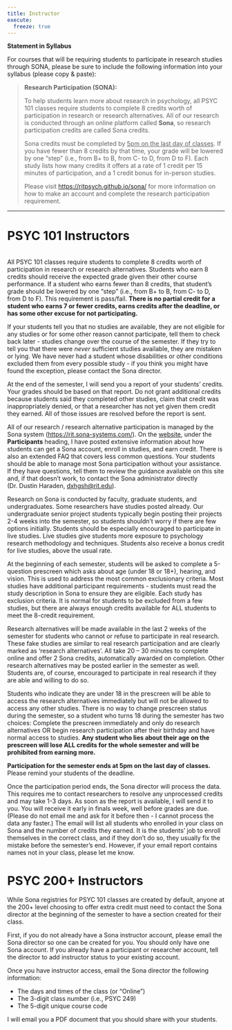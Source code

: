 ```yaml
---
title: Instructor
execute:
  freeze: true
---
```


**Statement in Syllabus**

For courses that will be requiring students to participate in research studies through SONA, please be sure to include the following information into your syllabus (please copy & paste):

> **Research Participation (SONA):**
>
> To help students learn more about research in psychology, all PSYC 101 classes require students to complete 8 credits worth of participation in research or research alternatives. All of our research is conducted through an online platform called **Sona**, so research participation credits are called Sona credits.
>
> Sona credits must be completed by [5pm on the last day of classes]{.underline}. If you have fewer than 8 credits by that time, your grade will be lowered by one "step" (i.e., from B+ to B, from C- to D, from D to F). Each study lists how many credits it offers at a rate of 1 credit per 15 minutes of participation, and a 1 credit bonus for in-person studies.
>
> Please visit <https://ritpsych.github.io/sona/> for more information on how to make an account and complete the research participation requirement.

------------------------------------------------------------------------

# PSYC 101 Instructors

\
All PSYC 101 classes require students to complete 8 credits worth of participation in research or research alternatives. Students who earn 8 credits should receive the expected grade given their other course performance. If a student who earns fewer than 8 credits, that student's grade should be lowered by one "step" (i.e., from B+ to B, from C- to D, from D to F). This requirement is pass/fail. **There is no partial credit for a student who earns 7 or fewer credits, earns credits after the deadline, or has some other excuse for not participating.**

If your students tell you that no studies are available, they are not eligible for any studies or for some other reason cannot participate, tell them to check back later - studies change over the course of the semester. If they try to tell you that there were *never* sufficient studies available, they are mistaken or lying. We have never had a student whose disabilities or other conditions excluded them from every possible study - if you think you might have found the exception, please contact the Sona director.

At the end of the semester, I will send you a report of your students' credits. Your grades should be based on that report. Do not grant additional credits because students said they completed other studies, claim that credit was inappropriately denied, or that a researcher has not yet given them credit they earned. All of those issues are resolved before the report is sent.

All of our research / research alternative participation is managed by the Sona system (<https://rit.sona-systems.com/>). On the [website](https://people.rit.edu/amsgss), under the **Participants** heading, I have posted extensive information about how students can get a Sona account, enroll in studies, and earn credit. There is also an extended FAQ that covers less common questions. Your students should be able to manage most Sona participation without your assistance. If they have questions, tell them to review the guidance available on this site and, if that doesn’t work, to contact the Sona administrator directly (Dr. Dustin Haraden, [dxhgsh\@rit.edu](mailto: dxhgsh@rit.edu)).

Research on Sona is conducted by faculty, graduate students, and undergraduates. Some researchers have studies posted already. Our undergraduate senior project students typically begin posting their projects 2-4 weeks into the semester, so students shouldn’t worry if there are few options initially. Students should be especially encouraged to participate in live studies. Live studies give students more exposure to psychology research methodology and techniques. Students also receive a bonus credit for live studies, above the usual rate.

At the beginning of each semester, students will be asked to complete a 5-question prescreen which asks about age (under 18 or 18+), hearing, and vision. This is used to address the most common exclusionary criteria. Most studies have additional participant requirements - students must read the study description in Sona to ensure they are eligible. Each study has exclusion criteria. It is normal for students to be excluded from a few studies, but there are always enough credits available for ALL students to meet the 8-credit requirement.

Research alternatives will be made available in the last 2 weeks of the semester for students who cannot or refuse to participate in real research. These fake studies are similar to real research participation and are clearly marked as ‘research alternatives’. All take 20 – 30 minutes to complete online and offer 2 Sona credits, automatically awarded on completion. Other research alternatives may be posted earlier in the semester as well. Students are, of course, encouraged to participate in real research if they are able and willing to do so.

Students who indicate they are under 18 in the prescreen will be able to access the research alternatives immediately but will not be allowed to access any other studies. There is no way to change prescreen status during the semester, so a student who turns 18 during the semester has two choices: Complete the prescreen immediately and only do research alternatives OR begin research participation after their birthday and have normal access to studies. **Any student who lies about their age on the prescreen will lose ALL credits for the whole semester and will be prohibited from earning more.**

**Participation for the semester ends at 5pm on the last day of classes.** Please remind your students of the deadline.

Once the participation period ends, the Sona director will process the data. This requires me to contact researchers to resolve any unprocessed credits and may take 1-3 days. As soon as the report is available, I will send it to you. You will receive it early in finals week, well before grades are due. (Please do not email me and ask for it before then - I cannot process the data any faster.) The email will list all students who enrolled in your class on Sona and the number of credits they earned. It is the students’ job to enroll themselves in the correct class, and if they don’t do so, they usually fix the mistake before the semester’s end. However, if your email report contains names not in your class, please let me know.

# PSYC 200+ Instructors

While Sona registries for PSYC 101 classes are created by default, anyone at the 200+ level choosing to offer extra credit must need to contact the Sona director at the beginning of the semester to have a section created for their class.

First, if you do not already have a Sona instructor account, please email the Sona director so one can be created for you. You should only have one Sona account. If you already have a participant or researcher account, tell the director to add instructor status to your existing account.

Once you have instructor access, email the Sona director the following information:

- The days and times of the class (or "Online")
- The 3-digit class number (i.e., PSYC 249)
- The 5-digit unique course code


I will email you a PDF document that you should share with your students.
